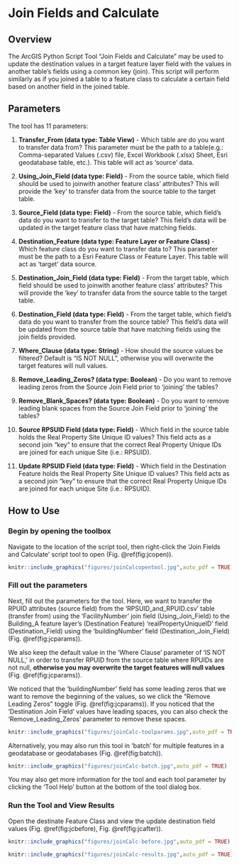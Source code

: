 # Join Fields and Calculate {#joinCalc}
## Overview
The ArcGIS Python Script Tool "Join Fields and Calculate" may be used to update the destination values in a target feature layer field with the values in another table's fields using a common key (join). This script will perform similarly as if you joined a table to a feature class to calculate a certain field based on another field in the joined table.

## Parameters
The tool has 11 parameters:  

1. **Transfer_From (data type: Table View)** - Which table are do you want to transfer data from? This parameter must be the path to a table(e.g.: Comma-separated Values (.csv) file, Excel Workbook (.xlsx) Sheet, Esri geodatabase table, etc.). This table will act as 'source' data.

2. **Using_Join_Field  (data type: Field)** - From the source table, which field should be used to joinwith another feature class' attributes? This will provide the 'key' to transfer data from the source table to the target table.

3. **Source_Field (data type: Field)** - From the source table, which field's data do you want to transfer to the target table? This field's data will be updated in the target feature class that have matching fields.  

4. **Destination_Feature (data type: Feature Layer or Feature Class)** - Which feature class do you want to transfer data to? This parameter must be the path to a Esri Feature Class or Feature Layer. This table will act as 'target' data source.  

5. **Destination_Join_Field (data type: Field)** - From the target table, which field should be used to joinwith another feature class' attributes? This will provide the 'key' to transfer data from the source table to the target table.  

6. **Destination_Field (data type: Field)** - From the target table, which field's data do you want to transfer from the source table? This field's data will be updated from the source table that have matching fields using the join fields provided.  
  
7. **Where_Clause (data type: String)** - How should the source values be filtered? Default is "IS NOT NULL", otherwise you will overwrite the target features will null values.  

8. **Remove_Leading_Zeros? (data type: Boolean)** - Do you want to remove leading zeros from the Source Join Field prior to 'joining' the tables?

9. **Remove_Blank_Spaces? (data type: Boolean)** - Do you want to remove leading blank spaces from the Source Join Field prior to 'joining' the tables?

10. **Source RPSUID Field (data type: Field)** - Which field in the source table holds the Real Property Site Unique ID values? This field acts as a second join "key" to ensure that the correct Real Property Unique IDs are joined for each unique Site (i.e.: RPSUID).

11. **Update RPSUID Field (data type: Field)** - Which field in the Destination Feature holds the Real Property Site Unique ID values? This field acts as a second join "key" to ensure that the correct Real Property Unique IDs are joined for each unique Site (i.e.: RPSUID).

## How to Use
### Begin by opening the toolbox  
Navigate to the location of the script tool, then right-click the 'Join Fields and Calculate' script tool to open (Fig. \@ref(fig:jcopen)).

```r
knitr::include_graphics("figures/joinCalcopentool.jpg",auto_pdf = TRUE)
```


###  Fill out the parameters 
Next, fill out the parameters for the tool. Here, we want to transfer the RPUID attributes (source field) from the 'RPSUID_and_RPUID.csv' table (transfer from) using the 'FacilityNumber' join field (Using_Join_Field) to the Building_A feature layer's (Destination Feature) 'realPropertyUniqueID' field (Destination_Field) using the 'buildingNumber' field (Destination_Join_Field) (Fig. \@ref(fig:jcparams)). 

We also keep the default value in the 'Where Clause' parameter of 'IS NOT NULL,' in order to transfer RPUID from the source table where RPUIDs are not null, **otherwise you may overwrite the target features will null values**  (Fig. \@ref(fig:jcparams)). 

We noticed that the 'buildingNumber' field has some leading zeros that we want to remove the beginning of the values, so we click the "Remove Leading Zeros" toggle (Fig. \@ref(fig:jcparams)). If you noticed that the 'Destination Join Field' values have leading spaces, you can also check the 'Remove_Leading_Zeros' parameter to remove these spaces.

```r
knitr::include_graphics("figures/joinCalc-toolparams.jpg",auto_pdf = TRUE)
```

Alternatively, you may also run this tool in 'batch' for multiple features in a geodatabase or geodatabases (Fig. \@ref(fig:batch)).

```r
knitr::include_graphics("figures/joinCalc-batch.jpg",auto_pdf = TRUE)
```

You may also get more information for the tool and each tool parameter by clicking the 'Tool Help' button at the bottom of the tool dialog box.  

###  Run the Tool and View Results
Open the destinate Feature Class and view the update destination field values (Fig. \@ref(fig:jcbefore), Fig. \@ref(fig:jcafter)).

```r
knitr::include_graphics("figures/joinCalc-before.jpg",auto_pdf = TRUE)
```


```r
knitr::include_graphics("figures/joinCalc-results.jpg",auto_pdf = TRUE)
```

